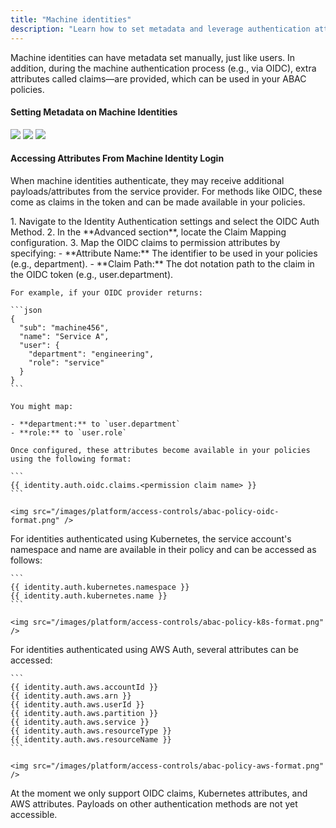 ```yaml
---
title: "Machine identities"
description: "Learn how to set metadata and leverage authentication attributes for machine identities."
---
```


Machine identities can have metadata set manually, just like users. In addition, during the machine authentication process (e.g., via OIDC), extra attributes called claims—are provided, which can be used in your ABAC policies.

#### Setting Metadata on Machine Identities

<Tabs>
  <Tab title="Manually Configure Metadata">
    <Steps>
      <Step title="Navigate to the Access Control page on the organization sidebar and select a machine identity.">
        <img src="/documentation/platform/access-controls/abac/images/add-metadata-on-machine-identity-1.png" />
      </Step>
      <Step title="On the machine identity page, click the pencil icon to edit the selected identity.">
        <img src="/documentation/platform/access-controls/abac/images/add-metadata-on-machine-identity-2.png" />
      </Step>
      <Step title="Add metadata via key-value pairs and update the machine identity.">
        <img src="/documentation/platform/access-controls/abac/images/add-metadata-on-machine-identity-3.png" />
      </Step>
    </Steps>
  </Tab>
</Tabs>

#### Accessing Attributes From Machine Identity Login

When machine identities authenticate, they may receive additional payloads/attributes from the service provider.
For methods like OIDC, these come as claims in the token and can be made available in your policies.

<Tabs>
  <Tab title="OIDC Login Attributes">
    1. Navigate to the Identity Authentication settings and select the OIDC Auth Method.
    2. In the **Advanced section**, locate the Claim Mapping configuration.
    3. Map the OIDC claims to permission attributes by specifying:
       - **Attribute Name:** The identifier to be used in your policies (e.g., department).
       - **Claim Path:** The dot notation path to the claim in the OIDC token (e.g., user.department).

    For example, if your OIDC provider returns:

    ```json
    {
      "sub": "machine456",
      "name": "Service A",
      "user": {
        "department": "engineering",
        "role": "service"
      }
    }
    ```

    You might map:

    - **department:** to `user.department`
    - **role:** to `user.role`

    Once configured, these attributes become available in your policies using the following format:

    ```
    {{ identity.auth.oidc.claims.<permission claim name> }}
    ```

    <img src="/images/platform/access-controls/abac-policy-oidc-format.png" />

  </Tab>
  <Tab title="Kubernetes Login Attributes">
		For identities authenticated using Kubernetes, the service account's namespace and name are available in their policy and can be accessed as follows:

    ```
    {{ identity.auth.kubernetes.namespace }}
    {{ identity.auth.kubernetes.name }}
    ```

    <img src="/images/platform/access-controls/abac-policy-k8s-format.png" />
  </Tab>
  <Tab title="AWS Attributes">
    For identities authenticated using AWS Auth, several attributes can be accessed:

    ```
    {{ identity.auth.aws.accountId }}
    {{ identity.auth.aws.arn }}
    {{ identity.auth.aws.userId }}
    {{ identity.auth.aws.partition }}
    {{ identity.auth.aws.service }}
    {{ identity.auth.aws.resourceType }}
    {{ identity.auth.aws.resourceName }}
    ```

    <img src="/images/platform/access-controls/abac-policy-aws-format.png" />
  </Tab>
  <Tab title="Other Authentication Method Attributes">
    At the moment we only support OIDC claims, Kubernetes attributes, and AWS attributes. Payloads on other authentication methods are not yet accessible.
  </Tab>
</Tabs>
